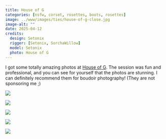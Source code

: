 ```yaml
---
title: House of G
categories: [nsfw, corset, rosettes, boots, rosettes]
image: ../www/images/ties/house-of-g-close.jpg
image-alt: ""
date: 2025-04-12
credits: 
  design: Setonix
  rigger: [Setonix, SorchaWillow]
  model: Setonix
  photo: House of G
---
```


I got some totally amazing photos at [House of G](https://houseofg.co.uk/). The session was fun and professional, and you can see for yourself that the photos are stunning. I can definitely recommend them for boudoir photography! (They are not sponsoring me ;)

::: {#fig-house-of-g layout-ncol=3}

![](../www/images/ties/house-of-g-close.jpg)

![](../www/images/ties/house-of-g-anime.jpg)

![](../www/images/ties/house-of-g-back.jpg)

:::

::: {#fig-house-of-g-pose layout-ncol=2}

![](../www/images/ties/house-of-g-pose-dark.jpg)

![](../www/images/ties/house-of-g-pose-light.jpg)

:::
